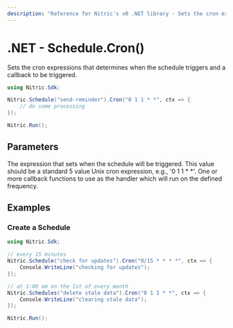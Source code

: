 ```yaml
---
description: "Reference for Nitric's v0 .NET library - Sets the cron expression and one or many handlers to be triggered."
---
```


# .NET - Schedule.Cron()

Sets the cron expressions that determines when the schedule triggers and a callback to be triggered.

```csharp
using Nitric.Sdk;

Nitric.Schedule("send-reminder").Cron("0 1 1 * *", ctx => {
    // do some processing
});

Nitric.Run();
```

## Parameters

<Properties>
  <Property name="expression" required type="string">
    The expression that sets when the schedule will be triggered. This value
    should be a standard 5 value Unix cron expression, e.g., '0 1 1 * *'.
  </Property>
  <Property
    name="middleware"
    required
    type="Func<EventContext, EventContext> or List<Middleware<EventContext>"
  >
    One or more callback functions to use as the handler which will run on the
    defined frequency.
  </Property>
</Properties>

## Examples

### Create a Schedule

```csharp
using Nitric.Sdk;

// every 15 minutes
Nitric.Schedule("check for updates").Cron("0/15 * * * *", ctx => {
    Console.WriteLine("checking for updates");
});

// at 1:00 am on the 1st of every month
Nitric.Schedules("delete stale data").Cron("0 1 1 * *", ctx => {
    Console.WriteLine("clearing stale data");
});

Nitric.Run();
```
